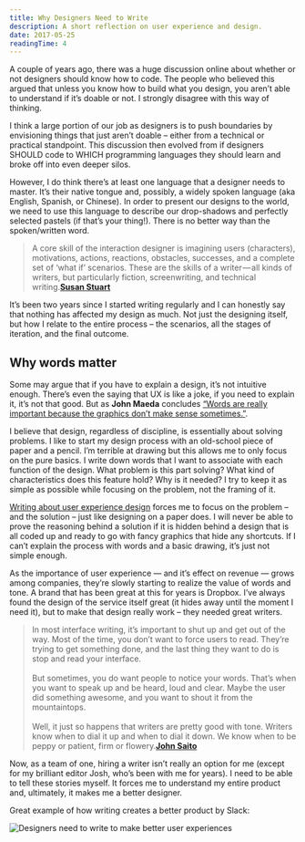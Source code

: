```yaml
---
title: Why Designers Need to Write
description: A short reflection on user experience and design.
date: 2017-05-25
readingTime: 4
---
```


A couple of years ago, there was a huge discussion online about whether or not designers should know how to code. The people who believed this argued that unless you know how to build what you design, you aren’t able to understand if it’s doable or not. I strongly disagree with this way of thinking.

I think a large portion of our job as designers is to push boundaries by envisioning things that just aren’t doable &#8211; either from a technical or practical standpoint. This discussion then evolved from if designers SHOULD code to WHICH programming languages they should learn and broke off into even deeper silos.

However, I do think there’s at least one language that a designer needs to master. It’s their native tongue and, possibly, a widely spoken language (aka English, Spanish, or Chinese). In order to present our designs to the world, we need to use this language to describe our drop-shadows and perfectly selected pastels (if that’s your thing!). There is no better way than the spoken/written word.

>A core skill of the interaction designer is imagining users (characters), motivations, actions, reactions, obstacles, successes, and a complete set of ‘what if’ scenarios. These are the skills of a writer — all kinds of writers, but particularly fiction, screenwriting, and technical writing.**<a href="https://blog.prototypr.io/why-creating-a-ux-is-like-writing-often-more-than-art-288efae9523e" target="_blank">Susan Stuart</a>**

It’s been two years since I started writing regularly and I can honestly say that nothing has affected my design as much. Not just the designing itself, but how I relate to the entire process &#8211; the scenarios, all the stages of iteration, and the final outcome.

## Why words matter

Some may argue that if you have to explain a design, it’s not intuitive enough. There’s even the saying that UX is like a joke, if you need to explain it, it’s not that good. But as **John Maeda** concludes <a href="https://www.fastcodesign.com/3068938/forget-coding-writing-is-the-new-unicorn-skill" target="_blank">“Words are really important because the graphics don’t make sense sometimes.”</a>.

I believe that design, regardless of discipline, is essentially about solving problems. I like to start my design process with an old-school piece of paper and a pencil. I’m terrible at drawing but this allows me to only focus on the pure basics. I write down words that I want to associate with each function of the design. What problem is this part solving? What kind of characteristics does this feature hold? Why is it needed? I try to keep it as simple as possible while focusing on the problem, not the framing of it.

<a href="https://antonsten.com/books/user-experiences-matter/" target="_blank">Writing about user experience design</a> forces me to focus on the problem &#8211; and the solution &#8211; just like designing on a paper does. I will never be able to prove the reasoning behind a solution if it is hidden behind a design that is all coded up and ready to go with fancy graphics that hide any shortcuts. If I can’t explain the process with words and a basic drawing, it’s just not simple enough.

As the importance of user experience &#8212; and it’s effect on revenue &#8212; grows among companies, they’re slowly starting to realize the value of words and tone. A brand that has been great at this for years is Dropbox. I’ve always found the design of the service itself great (it hides away until the moment I need it), but to make that design really work &#8211; they needed great writers.

>In most interface writing, it’s important to shut up and get out of the way. Most of the time, you don’t want to force users to read. They’re trying to get something done, and the last thing they want to do is stop and read your interface.<br><br>But sometimes, you do want people to notice your words. That’s when you want to speak up and be heard, loud and clear. Maybe the user did something awesome, and you want to shout it from the mountaintops.<br><br>Well, it just so happens that writers are pretty good with tone. Writers know when to dial it up and when to dial it down. We know when to be peppy or patient, firm or flowery.**<a href="https://medium.com/dropbox-design/why-your-design-team-should-hire-a-writer-24d55f1e2d4a" target="_blank">John Saito</a>**

Now, as a team of one, hiring a writer isn’t really an option for me (except for my brilliant editor Josh, who’s been with me for years). I need to be able to tell these stories myself. It forces me to understand my entire product and, ultimately, it makes me a better designer.

Great example of how writing creates a better product by Slack:

![Designers need to write to make better user experiences](1kfmKVXeoae-q61nW3WE7jw.png)
